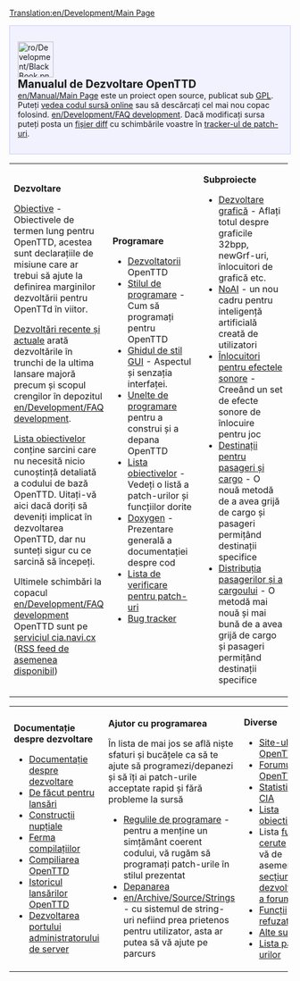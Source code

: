 [[Translation:en/Development/Main Page]]

<div style="background-color: #f1f2fe; border: 1px solid #c7c8fe; margin:0; padding: 1em 1em 1em 1em; text-align:left">
[[File:ro/Development/BlackBook.png|64px|left]]
<strong style="font-size:1.4em; display:block">Manualul de Dezvoltare OpenTTD</strong>
[[en/Manual/Main Page]] este un proiect open source, publicat sub [http://www.gnu.org/copyleft/gpl.html GPL]. Puteți [http://svn.openttd.org/ vedea codul sursă online] sau să descărcați cel mai nou copac folosind. [[en/Development/FAQ development]]. Dacă modificați sursa puteți posta un [[en/Development/FAQ development#how-do-i-make-a-diff-file-to-share-my-changes-with-other-coders|fișier diff]] cu schimbările voastre în [http://bugs.openttd.org tracker-ul de patch-uri].
</div>
{| cellspacing="3" class="mainpagetable" align="center" cellpadding="10px" style="background-color: #E7EBFF; border: 1px solid #c7c8fe; margin:0; border-top:none; padding:0"
|- valign="top" 
|width="33%"|
<font size="3">'''Dezvoltare'''</font> <!-----------------------Development--------->

[[en/Development/Objectives|Obiective]] - Obiectivele de termen lung pentru OpenTTD, acestea sunt declarațiile de misiune care ar trebui să ajute la definirea marginilor dezvoltării pentru OpenTTd în viitor.

[[en/Recent and Current Developments|Dezvoltări recente și actuale]] arată dezvoltările în trunchi de la ultima lansare majoră precum și scopul crengilor în depozitul [[en/Development/FAQ development]].

[[en/Archive/Community/Todo list|Lista obiectivelor]] conține sarcini care nu necesită nicio cunoștință detaliată a codului de bază OpenTTD. Uitați-vă aici dacă doriți să deveniți implicat în dezvoltarea OpenTTD, dar nu sunteți sigur cu ce sarcină să începeți.

Ultimele schimbări la copacul [[en/Development/FAQ development]] OpenTTD sunt pe [http://cia.navi.cx/stats/project/OpenTTD serviciul cia.navi.cx] ([http://cia.navi.cx/stats/project/OpenTTD/.rss?ver=2&medium=unquoted&limit=15 RSS feed de asemenea disponibil])

|width="33%"|
<font size="3">'''Programare'''</font>  <!-----------------------Coding--------->

*[[en/Archive/Community/Developers|Dezvoltatorii]] OpenTTD
*[[en/Development/Coding style|Stilul de programare]] - Cum să programați pentru OpenTTD
*[[en/Development/GUI Style Guide|Ghidul de stil GUI]] - Aspectul și senzația interfaței.
*[[en/Coding Tools|Unelte de programare]] pentru a construi și a depana OpenTTD
*[[en/Archive/Community/Todo list|Lista obiectivelor]] - Vedeți o listă a patch-urilor și funcțiilor dorite
*[http://docs.openttd.org Doxygen] - Prezentare generală a documentației despre cod
*[[en/Archive/Community/Patch Checklist|Lista de verificare pentru patch-uri]]
*[http://bugs.openttd.org/ Bug tracker]

|width="33%"|
<font size="3">'''Subproiecte'''</font> <!-----------------------Subprojects--------->

*[[en/Development/NewGRF/Main Page|Dezvoltare grafică]] - Aflați totul despre graficile 32bpp, newGrf-uri, înlocuitori de grafică etc.
*[[en/Development/Script/Main Page|NoAI]] - un nou cadru pentru inteligență artificială creată de utilizatori
*[[en/Archive/Community/Sound Effects Replacement|Înlocuitori pentru efectele sonore]] - Creeând un set de efecte sonore de înlocuire pentru joc
*[[en/Community/Patches/Passenger and cargo destinations|Destinații pentru pasageri și cargo]] - O nouă metodă de a avea grijă de cargo și pasageri permițând destinații specifice
*[[en/Manual/Passenger and cargo distribution|Distribuția pasagerilor și a cargoului]] - O metodă mai nouă și mai bună de a avea grijă de cargo și pasageri permițând destinații specifice
|}  <!------------- 3th part ------------->
{| cellspacing="3" class="mainpagetable" align="center" cellpadding="10px" style="background-color: #E7EBFF; border: 1px solid #c7c8fe; margin:0; border-top:none; padding:0; margin-bottom:2em"
|- valign="top"
|width="33%"|
<font size="3">'''Documentație despre dezvoltare'''</font>  <!---------Development documentation--------->

*[[en/Development/Main Page|Documentație despre dezvoltare]]
*[[en/Development/Doing an OpenTTD release|De făcut pentru lansări]]
*[[en/Archive/Community/Nightly build|Construcții nupțiale]]
*[[en/Archive/Community/Compile Farm|Ferma compilațiilor]]
*[[:Category:en/Development/Compiling OpenTTD|Compiliarea OpenTTD]]
*[[en/Archive/OpenTTD/Main Page|Istoricul lansărilor OpenTTD]]
*[[en/Development/Server Admin Port Development|Dezvoltarea portului administratorului de server]]

|width="33%"|
<font size="3">'''Ajutor cu programarea'''</font>  <!------------- Help with coding ------------->

În lista de mai jos se află niște sfaturi și bucățele ca să te ajute să programezi/depanezi și să îți ai patch-urile acceptate rapid și fără probleme la sursă
*[[en/Development/Coding style|Regulile de programare]] - pentru a menține un simțământ coerent codului, vă rugăm să programați patch-urile în stilul prezentat
*[[en/Development/Debugging|Depanarea]]
*[[en/Archive/Source/Strings]] - cu sistemul de string-uri nefiind prea prietenos pentru utilizator, asta ar putea să vă ajute pe parcurs

|width="33%"|
<font size="3">'''Diverse'''</font>  <!------------- Miscellaneous ------------->

* [http://www.openttd.org Site-ul OpenTTD]
* [http://www.tt-forums.net/viewforum.php?f=55 Forumul OpenTTD]
* [http://cia.vc/stats/project/OpenTTD Statisticile CIA]
*[[en/Archive/Community/Todo list|Lista obiectivelor]]
*Lista [[en/Archive/Community/Requested features|funcțiilor cerute]] (uitați-vă de asemenea la [http://www.tt-forums.net/viewforum.php?f=33 secțiunea dezvoltatorilor a forumului])
* [[en/Archive/Community/Rejected features|Funcții refuzate]]
* [[en/Miscellaneous suggestions|Alte sugestii]]
*[[en/Archive/Community/List of patches|Lista patch-urilor]]
|}


